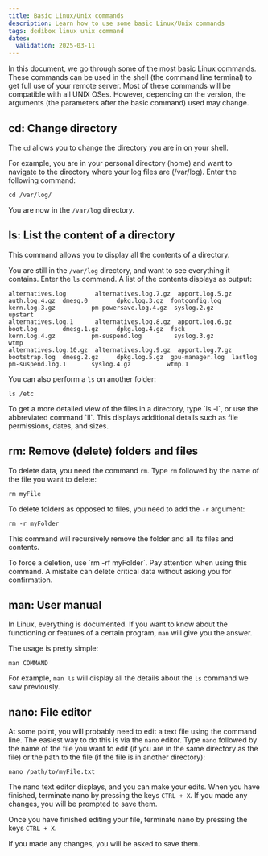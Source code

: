 ```yaml
---
title: Basic Linux/Unix commands
description: Learn how to use some basic Linux/Unix commands
tags: dedibox linux unix command
dates:
  validation: 2025-03-11
---
```


In this document, we go through some of the most basic Linux commands. These commands can be used in the shell (the command line terminal) to get full use of your remote server. Most of these commands will be compatible with all UNIX OSes. However, depending on the version, the arguments (the parameters after the basic command) used may change.

## cd: Change directory

The `cd` allows you to change the directory you are in on your shell.

For example, you are in your personal directory (home) and want to navigate to the directory where your log files are (/var/log). Enter the following command:

```
cd /var/log/
```

You are now in the `/var/log` directory.

## ls: List the content of a directory

This command allows you to display all the contents of a directory.

You are still in the `/var/log` directory, and want to see everything it contains. Enter the `ls` command. A list of the contents displays as output:

```ls
alternatives.log        alternatives.log.7.gz  apport.log.5.gz  auth.log.4.gz  dmesg.0        dpkg.log.3.gz  fontconfig.log   kern.log.3.gz          pm-powersave.log.4.gz  syslog.2.gz          upstart
alternatives.log.1      alternatives.log.8.gz  apport.log.6.gz  boot.log       dmesg.1.gz     dpkg.log.4.gz  fsck             kern.log.4.gz          pm-suspend.log         syslog.3.gz          wtmp
alternatives.log.10.gz  alternatives.log.9.gz  apport.log.7.gz  bootstrap.log  dmesg.2.gz     dpkg.log.5.gz  gpu-manager.log  lastlog                pm-suspend.log.1       syslog.4.gz          wtmp.1
```

You can also perform a `ls` on another folder:

```
ls /etc
```

<Message type="tip">
  To get a more detailed view of the files in a directory, type `ls -l`, or use the abbreviated command `ll`. This displays additional details such as file permissions, dates, and sizes.
</Message>

## rm: Remove (delete) folders and files

To delete data, you need the command `rm`. Type `rm` followed by the name of the file you want to delete:

```
rm myFile
```

To delete folders as opposed to files, you need to add the `-r` argument:

```
rm -r myFolder
```

This command will recursively remove the folder and all its files and contents.

<Message type="tip">
  To force a deletion, use `rm -rf myFolder`. Pay attention when using this command. A mistake can delete critical data without asking you for confirmation.
</Message>

## man: User manual

In Linux, everything is documented. If you want to know about the functioning or features of a certain program, `man` will give you the answer.

The usage is pretty simple:

```
man COMMAND
```

For example, `man ls` will display all the details about the `ls` command we saw previously.

## nano: File editor

At some point, you will probably need to edit a text file using the command line. The easiest way to do this is via the `nano` editor. Type `nano` followed by the name of the file you want to edit (if you are in the same directory as the file) or the path to the file (if the file is in another directory):

```
nano /path/to/myFile.txt
```

The nano text editor displays, and you can make your edits. When you have finished, terminate nano by pressing the keys `CTRL + X`. If you made any changes, you will be prompted to save them.

Once you have finished editing your file, terminate nano by pressing the keys `CTRL + X`.

If you made any changes, you will be asked to save them.
